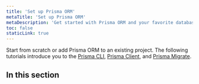```yaml
---
title: 'Set up Prisma ORM'
metaTitle: 'Set up Prisma ORM'
metaDescription: 'Get started with Prisma ORM and your favorite database. Learn about data modeling, migrations and querying.'
toc: false
staticLink: true
---
```


<TopBlock>

Start from scratch or add Prisma ORM to an existing project. The following tutorials introduce you to the [Prisma CLI](/orm/tools/prisma-cli), [Prisma Client](/orm/prisma-client), and [Prisma Migrate](/orm/prisma-migrate).

</TopBlock>

## In this section

<Subsections depth="3" />
